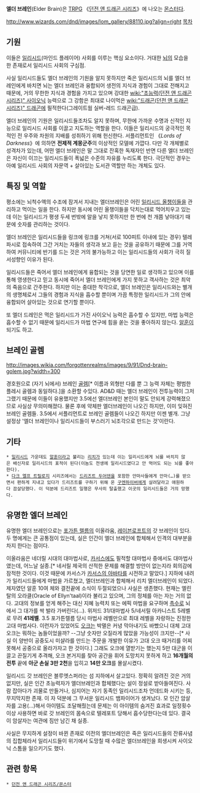 '''엘더 브레인'''(Elder Brain)은 [[TRPG]] 《[[던전 앤 드래곤 시리즈]]》에 나오는 [[몬스터]]다.

http://www.wizards.com/dnd/images/lom_gallery/88110.jpg?align=right [[목차]]

== 기원 ==
이들은 [[일리시드]](마인드 플레이어) 사회를 이루는 핵심 요소이다. 거대한 [[뇌]]의 모습을 한 존재로서 일리시드 사회의 구심점. 

사실 일리시드들도 엘더 브레인의 기원을 알지 못하지만 죽은 일리시드의 뇌를 엘더 브레인에게 바치면 뇌는 엘더 브레인과 융합되어 생전의 지식과 경험이 그대로 전해지고 때문에, 거의 무한한 지식과 경험을 가지고 있으며 강대한 [[wiki:"초능력(던전 앤 드래곤 시리즈)" 사이오닉]] 능력으로 그 강함은 최대로 나이먹은 [[wiki:"드래곤(던전 앤 드래곤 시리즈)" 드래곤]]에 필적한다(그레이트웜 실버-레드 드래곤급).

엘더 브레인의 기원은 일리시드들조차도 알지 못하며, 무한에 가까운 수명과 신적인 지능으로 일리시드 사회를 이끌고 지도하는 역할을 한다. 이들은 일리시드의 궁극적인 목적인 전 우주와 차원의 지배를 성취하기 위해 헌신한다. 서플리먼트인 《''Lords of Darkness''》에 의하면 '''전제적 계몽군주'''의 이상적인 모델에 가깝다. 다만 각 개체별로 성격차가 있는데, 어떤 엘더 브레인은 말 그대로 잔혹한 독재자인 반면 다른 엘더 브레인은 자신이 이끄는 일리시드들이 폭넓은 수준의 자유를 누리도록 한다. 극단적인 경우는 아예 일리시드 사회의 자문역 + 살아있는 도서관 역할만 하는 개체도 있다.

== 특징 및 역할 ==
평소에는 뇌척수액의 수조에 잠겨서 지내는 엘더브레인은 어린 [[일리시드 올챙이]]들을 관리하고 먹이는 일을 한다. 하지만 동시에 어린 올챙이들을 닥치는대로 먹어치우고 있는데 이는 일리시드가 평생 두세 번밖에 알을 낳지 못하지만 한 번에 천 개쯤 낳아대기 때문에 숫자를 관리하는 것이다.

엘더 브레인은 일리시드들을 링크에 링크를 거쳐(서로 100피트 이내에 있는 경우) 텔레파시로 접속하여 그간 거치는 자들의 생각과 보고 듣는 것을 공유하기 때문에 그를 거역하여 커뮤니티에 반기를 드는 것은 거의 불가능하고 이는 일리시드들의 사회가 극히 질서성향인 이유가 된다.

일리시드들은 죽어서 엘더 브레인에게 융합되는 것을 당연한 일로 생각하고 있으며 이를 통해 영생한다고 믿고 동시에 죽어서 엘더 브레인에게 가지 못하고 객사하는 것은 최악의 죽음으로 간주한다. 하지만 이는 중대한 착각으로, 엘더 브레인은 일리시드와는 별개의 생명체로서 그들의 경험과 지식을 흡수할 뿐이며 가끔 특정한 일리시드가 그의 안에 융합되어 살아있는 것으로 연기할 뿐이다.

또 엘더 드레인은 먹은 일리시드가 가진 사이오닉 능력은 흡수할 수 있지만, 마법 능력은 흡수할 수 없기 때문에 일리시드가 마법 연구에 힘을 쏟는 것을 좋아하지 않는다. [[알훈]]이 되기도 하고.

== 브레인 골렘 ==
http://images.wikia.com/forgottenrealms/images/9/91/Dnd-brain-golem.jpg?width=300

경호원으로 (자기 뇌에서) 브레인 [[골렘]][* 이름과 외형만 다를 뿐 그 능력 자체는 평범한 플레시 골렘과 동일하다.]을 소환할 수있다. AD&D 때는 엘더 브레인이 전투능력이 그저 그랬기 때문에 이들이 유용했지만 3.5에선 엘더브레인 본인이 말도 안되게 강력해졌으므로 사실상 무의미해졌다. 물론 후에 약체판 엘더브레인이 나오긴 하지만, 이미 잊혀진 브레인 골렘들. 3.5에서 서플리먼트로 브레인 골렘들이 나오긴 하지만 이젠 별개. 그냥 설정상 '엘더 브레인이나 일리시드들이 부스러기 뇌조각으로 만드는 것'이란다.

== 기타 ==
 * [[일리시드]] 가운데도 [[알훈]]이라고 불리는 [[리치]]가 있는데 이는 일리시드에게 뇌를 바치지 않은 배신자로 일리시드의 표적이 된다(이놈도 전생에 일리시드였다고 안 먹어도 되는 뇌를 좋아한다).
 * [[다크 엘프 트릴로지]] 시리즈에서는 [[드리즈트 두어덴]]을 포함한 안마사들에게 안마(…)를 받으면서 편하게 지내고 있다가 드리즈트를 구하기 위해 온 [[구엔하이버]]에게 살려달라고 애원하다 끔살당했다. 이 덕분에 드리즈트 일행은 무사히 탈출했고 이곳의 일리시드들은 거의 망했다.

== 유명한 엘더 브레인 ==
유명한 엘더 브레인으로는 [[포가튼 렐름]]의 이올라움, [[레이븐로프트]]의 갓 브레인이 있다. 두 명에게는 큰 공통점이 있는데, 실은 인간이 엘더 브레인에 합체해서 인격의 대부분을 차지 한다는 점이다.

이올라움은 네더릴 시대의 대마법사로, [[카서스]]에도 필적할 대마법사 중에서도 대마법사였는데, 어느날 실종.[* 네서릴 제국의 산적한 문제를 해결할 방안이 없는지라 회의감에 잠적한 것이다. 이것 때문에 카서스가 [[카서스의 아바타]]를 시전하고 말았다.] 지하에 내려가 일리시드들에게 마법을 가르쳤고, 엘더브레인과 합체해서 리치 엘더브레인이 되었다. 제자였던 알훈 10여 체와 결전끝에 소식이 두절되었으나 사실은 생존했다. 현재는 엘린탈의 오라클(Oracle of Ellyn'taal)이라 불리고 있으며, 그의 정체를 아는 자는 거의 없다. 고대의 정보를 얻게 해주는 대신 지혜 능력치 또는 에픽 마법을 요구하며 [[촉수]]로 뇌에서 그 대가를 싹 발라 가버린다(...). 위저드 31/대마법사 5/네서릴 아카니스트 5레벨로 무려 '''41레벨'''. 3.5 포가튼렐름 당시 마법사 레벨만으로 최대 레벨을 자랑하는 진정한 고대 마법사다. 이런자가 있었어도 [[오크(던전 앤 드래곤)|오크]]는 박멸은 커녕 막아내기도 바빴으니 대체 고대 오크는 뭐하는 놈들이었을까? --그냥 숫자만 오질라게 많았을 가능성이 크지만--[* 사실 이 양반이 공중도시 미샬라를 만드는 주문을 개발한 이유가 고대 오크 때거리를 어찌 못해서 공중으로 올라가자고 한 것이다.] 그래도 오크에 열받기는 했는지 5만 대군을 이끌고 끈질기게 추격해, 오크 본거지를 찾아 공간을 휘어 도망치지 못하게 하고 '''16개월의 전투''' 끝에 '''아군 손실 3만 2천'''을 입히고 '''14만 오크'''를 몰살시켰다.

일리시드 갓 브레인은 블루엣스퍼라는 섬 지하에서 살고있다. 정확히 알려진 것은 거의 없지만, 실은 인간 초능력자가 엘더브레인과 합체했다는 설이 정설로 받아들여진다. 사람 잡아다가 괴물로 만들거나, 심지어는 자기 동족인 일리시드조차 언데드화 시키는 등, 무지막지한 존재. 이 자 덕분에 그 무서운 일리시드 뱀파이어가 생겨났다. 모 인간 암살자를 고용(…)해서 아이템도 조달해줬는데 문제는 이 아이템의 숨겨진 효과로 일정횟수 이상 사용하면 바로 갓 브레인의 몸속으로 텔레포트 당해서 흡수당한다는데 있다. 결국 이 암살자는 여관에 짐만 남긴 채 실종.

사실은 무지하게 설정이 바뀐 존재로 이전의 엘더브레인은 죽은 일리시드들의 잔류사념의 집합체라서 일리시드들이 위기에서 도망칠 때 수많은 엘더브레인을 희생시켜 사이오닉 스톰을 일으키기도 했다.

== 관련 항목 ==
 * [[던전 앤 드래곤 시리즈/몬스터]]
